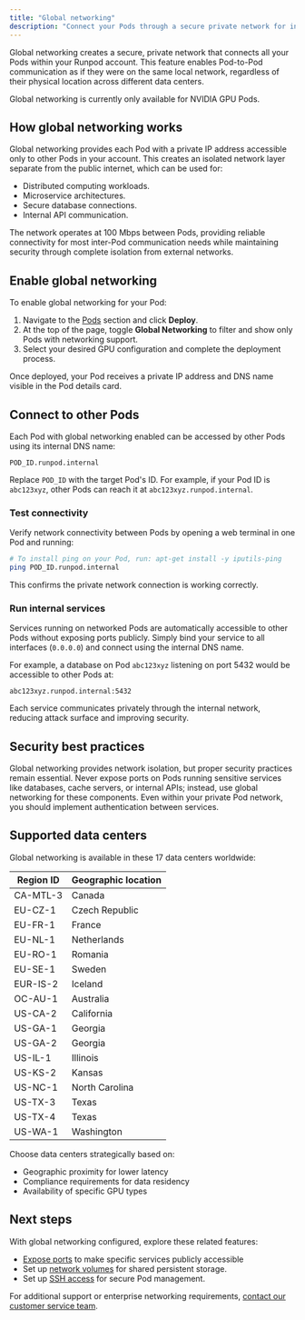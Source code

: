 ```yaml
---
title: "Global networking"
description: "Connect your Pods through a secure private network for internal communication"
---
```


Global networking creates a secure, private network that connects all your Pods within your Runpod account. This feature enables Pod-to-Pod communication as if they were on the same local network, regardless of their physical location across different data centers.

<Warning>
Global networking is currently only available for NVIDIA GPU Pods.
</Warning>

## How global networking works

Global networking provides each Pod with a private IP address accessible only to other Pods in your account. This creates an isolated network layer separate from the public internet, which can be used for:

- Distributed computing workloads.
- Microservice architectures.
- Secure database connections.
- Internal API communication.


The network operates at 100 Mbps between Pods, providing reliable connectivity for most inter-Pod communication needs while maintaining security through complete isolation from external networks.

## Enable global networking

To enable global networking for your Pod:

1. Navigate to the [Pods](https://www.console.runpod.io/pods) section and click **Deploy**. 
2. At the top of the page, toggle **Global Networking** to filter and show only Pods with networking support. 
3. Select your desired GPU configuration and complete the deployment process.

Once deployed, your Pod receives a private IP address and DNS name visible in the Pod details card.

## Connect to other Pods

Each Pod with global networking enabled can be accessed by other Pods using its internal DNS name:

```
POD_ID.runpod.internal
```

Replace `POD_ID` with the target Pod's ID. For example, if your Pod ID is `abc123xyz`, other Pods can reach it at `abc123xyz.runpod.internal`.

### Test connectivity

Verify network connectivity between Pods by opening a web terminal in one Pod and running:

```bash
# To install ping on your Pod, run: apt-get install -y iputils-ping
ping POD_ID.runpod.internal
```

This confirms the private network connection is working correctly.

### Run internal services

Services running on networked Pods are automatically accessible to other Pods without exposing ports publicly. Simply bind your service to all interfaces (`0.0.0.0`) and connect using the internal DNS name.

For example, a database on Pod `abc123xyz` listening on port 5432 would be accessible to other Pods at:

```
abc123xyz.runpod.internal:5432
```

Each service communicates privately through the internal network, reducing attack surface and improving security.

## Security best practices

Global networking provides network isolation, but proper security practices remain essential. Never expose ports on Pods running sensitive services like databases, cache servers, or internal APIs; instead, use global networking for these components. Even within your private Pod network, you should implement authentication between services.

## Supported data centers

Global networking is available in these 17 data centers worldwide:

| Region ID | Geographic location |
| --------- | ------------------- |
| CA-MTL-3  | Canada              |
| EU-CZ-1   | Czech Republic      |
| EU-FR-1   | France              |
| EU-NL-1   | Netherlands         |
| EU-RO-1   | Romania             |
| EU-SE-1   | Sweden              |
| EUR-IS-2  | Iceland             |
| OC-AU-1   | Australia           |
| US-CA-2   | California          |
| US-GA-1   | Georgia             |
| US-GA-2   | Georgia             |
| US-IL-1   | Illinois            |
| US-KS-2   | Kansas              |
| US-NC-1   | North Carolina      |
| US-TX-3   | Texas               |
| US-TX-4   | Texas               |
| US-WA-1   | Washington          |

Choose data centers strategically based on:
- Geographic proximity for lower latency
- Compliance requirements for data residency
- Availability of specific GPU types

## Next steps

With global networking configured, explore these related features:

- [Expose ports](/pods/configuration/expose-ports) to make specific services publicly accessible
- Set up [network volumes](/pods/storage/create-network-volumes) for shared persistent storage.
- Set up [SSH access](/pods/configuration/use-ssh) for secure Pod management.

For additional support or enterprise networking requirements, [contact our customer service team](https://contact.runpod.io/hc/en-us/requests/new).
